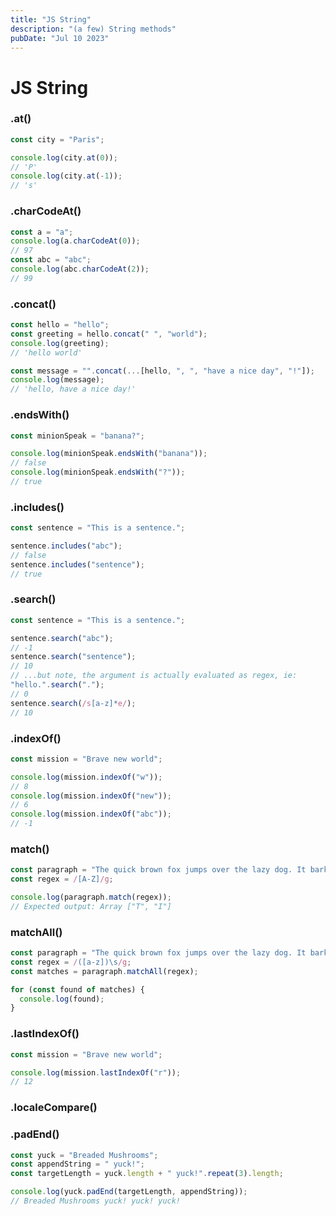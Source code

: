 ```yaml
---
title: "JS String"
description: "(a few) String methods"
pubDate: "Jul 10 2023"
---
```


# JS String

### .at()

```js
const city = "Paris";

console.log(city.at(0));
// 'P'
console.log(city.at(-1));
// 's'
```

### .charCodeAt()

```js
const a = "a";
console.log(a.charCodeAt(0));
// 97
const abc = "abc";
console.log(abc.charCodeAt(2));
// 99
```

### .concat()

```js
const hello = "hello";
const greeting = hello.concat(" ", "world");
console.log(greeting);
// 'hello world'

const message = "".concat(...[hello, ", ", "have a nice day", "!"]);
console.log(message);
// 'hello, have a nice day!'
```

### .endsWith()

```js
const minionSpeak = "banana?";

console.log(minionSpeak.endsWith("banana"));
// false
console.log(minionSpeak.endsWith("?"));
// true
```

### .includes()

```js
const sentence = "This is a sentence.";

sentence.includes("abc");
// false
sentence.includes("sentence");
// true
```

### .search()

```js
const sentence = "This is a sentence.";

sentence.search("abc");
// -1
sentence.search("sentence");
// 10
// ...but note, the argument is actually evaluated as regex, ie:
"hello.".search(".");
// 0
sentence.search(/s[a-z]*e/);
// 10
```

### .indexOf()

```js
const mission = "Brave new world";

console.log(mission.indexOf("w"));
// 8
console.log(mission.indexOf("new"));
// 6
console.log(mission.indexOf("abc"));
// -1
```

### match()

```js
const paragraph = "The quick brown fox jumps over the lazy dog. It barked.";
const regex = /[A-Z]/g;

console.log(paragraph.match(regex));
// Expected output: Array ["T", "I"]
```

### matchAll()

```js
const paragraph = "The quick brown fox jumps over the lazy dog. It barked.";
const regex = /([a-z])\s/g;
const matches = paragraph.matchAll(regex);

for (const found of matches) {
  console.log(found);
}
```

### .lastIndexOf()

```js
const mission = "Brave new world";

console.log(mission.lastIndexOf("r"));
// 12
```

### .localeCompare()

### .padEnd()

```js
const yuck = "Breaded Mushrooms";
const appendString = " yuck!";
const targetLength = yuck.length + " yuck!".repeat(3).length;

console.log(yuck.padEnd(targetLength, appendString));
// Breaded Mushrooms yuck! yuck! yuck!
```
